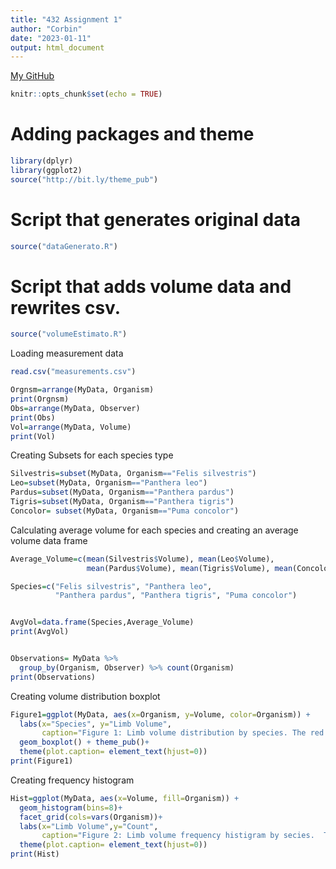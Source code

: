 ```yaml
---
title: "432 Assignment 1"
author: "Corbin"
date: "2023-01-11"
output: html_document
---
```


[My GitHub](https://github.com/CBMontminy/BIOL432_Assignment1)

```r
knitr::opts_chunk$set(echo = TRUE)
```

# Adding packages and theme
```r
library(dplyr)
library(ggplot2)
source("http://bit.ly/theme_pub")
```


# Script that generates original data
```r
source("dataGenerato.R")
```

# Script that adds volume data and rewrites csv.
```r
source("volumeEstimato.R")
```

Loading measurement data
```r
read.csv("measurements.csv")
```

```r
Orgnsm=arrange(MyData, Organism)
print(Orgnsm)
Obs=arrange(MyData, Observer)
print(Obs)
Vol=arrange(MyData, Volume)
print(Vol)
```

Creating Subsets for each species type
```r
Silvestris=subset(MyData, Organism=="Felis silvestris")
Leo=subset(MyData, Organism=="Panthera leo")
Pardus=subset(MyData, Organism=="Panthera pardus")
Tigris=subset(MyData, Organism=="Panthera tigris")
Concolor= subset(MyData, Organism=="Puma concolor")
```

Calculating average volume for each species and creating an average volume data frame
```r
Average_Volume=c(mean(Silvestris$Volume), mean(Leo$Volume), 
                 mean(Pardus$Volume), mean(Tigris$Volume), mean(Concolor$Volume))

Species=c("Felis silvestris", "Panthera leo", 
          "Panthera pardus", "Panthera tigris", "Puma concolor")


AvgVol=data.frame(Species,Average_Volume)
print(AvgVol)


Observations= MyData %>% 
  group_by(Organism, Observer) %>% count(Organism)
print(Observations)
```

Creating volume distribution boxplot
```r
Figure1=ggplot(MyData, aes(x=Organism, y=Volume, color=Organism)) + 
  labs(x="Species", y="Limb Volume", 
       caption="Figure 1: Limb volume distribution by species. The red data represents the species Felis silvestris.  The \nyellow data represents the species Panthera leo.  The green data represents the species Panthera pardus.  \nThe blue data represents the species Panthera tigris.  The purple data represents the species Puma concolor.") +
  geom_boxplot() + theme_pub()+
  theme(plot.caption= element_text(hjust=0))
print(Figure1)
```

Creating frequency histogram
```r
Hist=ggplot(MyData, aes(x=Volume, fill=Organism)) +
  geom_histogram(bins=8)+
  facet_grid(cols=vars(Organism))+
  labs(x="Limb Volume",y="Count",
       caption="Figure 2: Limb volume frequency histigram by secies.  The red data represents the species Felis silvestris.  The \nyellow data represents the species Panthera leo.  The green data represents the species Panthera pardus.  The \nblue data represents the species Panthera tigris.  The purple data represents the species Puma concolor.")+
  theme(plot.caption= element_text(hjust=0))
print(Hist)
```


